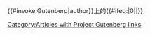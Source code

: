 <includeonly>{{#invoke:Gutenberg|author}}上的{{#ifeq:{{NAMESPACENUMBER}}|0|[[Category:Articles with Project Gutenberg links]]|}}</includeonly><noinclude>
{{Documentation}}
</noinclude>